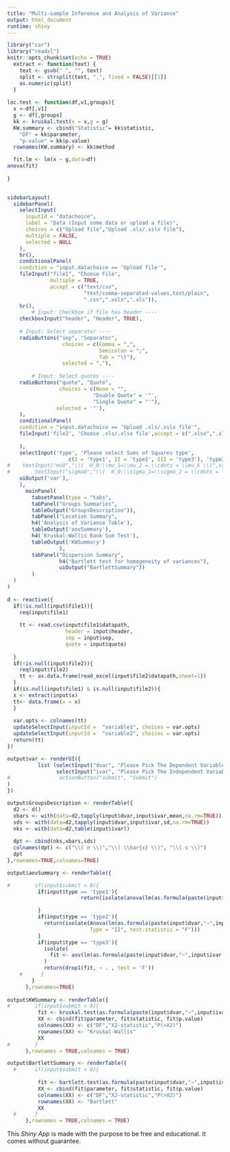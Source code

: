 ---
title: "Multi-sample Inference and Analysis of Variance"
output: html_document
runtime: shiny
---

```{r setup, include=FALSE}
library("car")
library("readxl")
knitr::opts_chunk$set(echo = TRUE)
  extract <- function(text) {
    text <- gsub(" ", "", text)
    split <- strsplit(text, ",", fixed = FALSE)[[1]]
    as.numeric(split)
  }
  
loc.test <- function(df,v1,groups){
  x <-df[,v1]
  g <- df[,groups]
  kk <- kruskal.test(x = x,g = g)
  KW.summary <- cbind("Statistic"= kk$statistic,
    "DF" = kk$parameter,
    "p-value" = kk$p.value)
  rownames(KW.summary) <- kk$method

  fit.lm <- lm(x ~ g,data=df)
anova(fit)
  
}  
  
```




```{r inputs, echo=FALSE}
sidebarLayout(
  sidebarPanel(
    selectInput(
      inputId = "datachoice",
      label = "Data (Input some data or upload a file)",
      choices = c("Upload file","Upload .xls/.xslx file"),
      multiple = FALSE,
      selected = NULL
    ),
    hr(),
    conditionalPanel(
    condition = "input.datachoice == 'Upload file'",
    fileInput("file1", "Choose File",
              multiple = TRUE,
              accept = c("text/csv",
                         "text/comma-separated-values,text/plain",
                         ".csv",".xslx",".xls")),
    hr(),
        # Input: Checkbox if file has header ----
    checkboxInput("header", "Header", TRUE),
        
    # Input: Select separator ----
    radioButtons("sep", "Separator",
                  choices = c(Comma = ",",
                              Semicolon = ";",
                              Tab = "\t"),
                  selected = ","),
        
        # Input: Select quotes ----
    radioButtons("quote", "Quote",
                 choices = c(None = "",
                            "Double Quote" = '"',
                            "Single Quote" = "'"),
                selected = '"'),
    ),
    conditionalPanel(
    condition = "input.datachoice == 'Upload .xls/.xslx file'",
    fileInput('file2', 'Choose .xls/.xlsx file',accept = c(".xlsx",".xls"))
    
    ),
    selectInput('type', 'Please select Sums of Squares type',
                    c(I = 'type1', II = 'type2', III = 'type3'), 'type3'),
#    textInput("mu0","\\(  H_0:\\mu_1=\\mu_2 = \\cdots = \\mu_k \\)",value="0",placeholder="Indicate the true value for the difference of location of interest"),
#        textInput("sigma0","\\(  H_0:\\sigma_1=\\sigma_2 = \\cdots = \\sigma_k \\)",value="0",placeholder="Indicate the true value for the difference of dispersion of interest"),
    uiOutput('var'),
    ),
      mainPanel(
        tabsetPanel(type = "tabs",
        tabPanel("Groups Summaries",
        tableOutput("GroupsDescription")),
        tabPanel("Location Summary",
        h4('Analysis of Variance Table'),
        tableOutput('aovSummary'),
        h4('Kruskal-Wallis Rank Sum Test'),
        tableOutput('KWSummary')
                 ),
        tabPanel("Dispersion Summary",
                 h4("Bartlett test for homogeneity of variances"),
                 uiOutput("BartlettSummary"))
        )
  )
)
    
d <- reactive({  
  if(!is.null(input$file1)){
    req(input$file1)
    
    tt <- read.csv(input$file1$datapath,
                   header = input$header,
                   sep = input$sep,
                   quote = input$quote)
   
  } 
  if(!is.null(input$file2)){
    req(input$file2)
    tt <- as.data.frame(read_excel(input$file2$datapath,sheet=1))
  }
  if(is.null(input$file1) & is.null(input$file2)){
  x <- extract(input$x)
  tt<- data.frame(x = x)
  } 
  
  var.opts <- colnames(tt)
  updateSelectInput(inputId =  "variable1", choices = var.opts)
  updateSelectInput(inputId =  "variable2", choices = var.opts)
  return(tt)
})

output$var <- renderUI({
          list (selectInput("dvar", "Please Pick The Dependent Variable", choices = names(d()),selected = NULL),
                selectInput("ivar", "Please Pick The Independent Variable", choices = names(d()),selected = NULL)#,
#                actionButton("submit", "Submit")
)
})

output$GroupsDescription <- renderTable({
  d2 <- d()
  xbars <- with(data=d2,tapply(input$dvar,input$ivar,mean,na.rm=TRUE))
  sds <- with(data=d2,tapply(input$dvar,input$ivar,sd,na.rm=TRUE))
  nks <- with(data=d2,table(input$ivar))
  
  dpt <- cbind(nks,xbars,sds)
  colnames(dpt) <- c("\\( n \\)","\\( \\bar{x} \\)", "\\( s \\)")
  dpt
},rownames=TRUE,colnames=TRUE)

output$aovSummary <- renderTable({

#        if(input$submit > 0){
          if(input$type == 'type1'){
                        return(isolate(anova(lm(as.formula(paste(input$dvar,"~",input$ivar,collapse="")), data =d()))))

          }
          if(input$type == 'type2'){
            return(isolate(Anova(lm(as.formula(paste(input$dvar,"~",input$ivar,collapse="")), data =d()), 
                           Type = "II", test.statistic = "F")))
          }
          if(input$type == 'type3'){
            isolate(
              fit <- aov(lm(as.formula(paste(input$dvar,"~",input$ivar,collapse="")), data =d()))
            )
            return(drop1(fit, ~ . , test = 'F'))
    #      }
        }
      },rownames=TRUE)
      
output$KWSummary <- renderTable({
#        if(input$submit > 0){
          fit <- kruskal.test(as.formula(paste(input$dvar,"~",input$ivar,collapse="")), data =d())
          XX <- cbind(fit$parameter, fit$statistic, fit$p.value)
          colnames(XX) <- c("DF","X2-statistic","P(>X2)")
          rownames(XX) <- "Kruskal-Wallis"
          XX
#        }
      },rownames = TRUE,colnames = TRUE)

output$BartlettSummary <- renderTable({
  #      if(input$submit > 0){
        
          fit <- bartlett.test(as.formula(paste(input$dvar,"~",input$ivar,collapse="")), data =d())
          XX <- cbind(fit$parameter, fit$statistic, fit$p.value)
          colnames(XX) <- c("DF","X2-statistic","P(>X2)")
          rownames(XX) <- "Bartlett"
          XX
  #      }
      },rownames = TRUE,colnames = TRUE)

```

This *Shiny App* is made with the purpose to be free and educational. It comes without guarantee.
